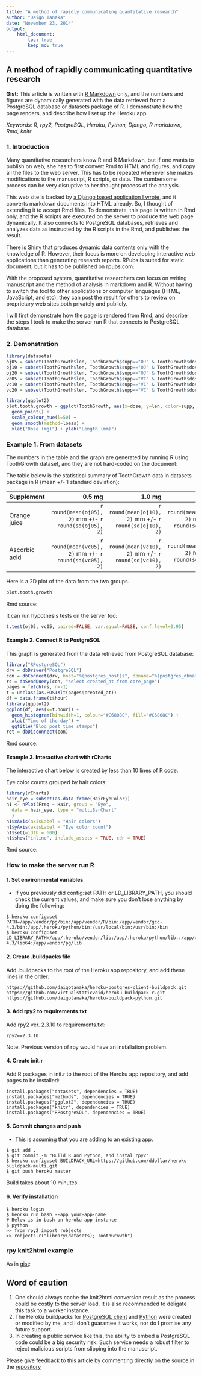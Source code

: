 ```yaml
---
title: "A method of rapidly communicating quantitative research"
author: "Daigo Tanaka"
date: "November 23, 2014"
output:
    html_document:
        toc: true
        keep_md: true
---
```


## A method of rapidly communicating quantitative research

**Gist:** This article is written with [R Markdown](http://rmarkdown.rstudio.com/)
only, and the numbers and figures are dynamically generated with the data
retrieved from a PostgreSQL database or datasets package of R. I demonstrate
how the page renders, and describe how I set up the Heroku app.

*Keywords: R, rpy2, PostgreSQL, Heroku, Python, Django, R markdown, Rmd, knitr*

### 1. Introduction

Many quantitative researchers know R and R Markdown, but if one wants to
publish on web, she has to first convert Rmd to HTML and figures, and copy all
the files to the web server. This has to be repeated whenever she makes
modifications to the manuscript, R scripts, or data. The cumbersome process can
be very disruptive to her thought process of the analysis.

This web site is backed by
[a Django based application I wrote](https://github.com/daigotanaka/kawaraban),
and it converts markdown documents into HTML already. So, I thought of
extending it to accept Rmd files. To demonstrate, this page is written in Rmd
only, and the R scripts are executed on the server to produce the web page
dynamically. It also connects to PostgreSQL databases, retrieves and analyzes
data as instructed by the R scripts in the Rmd, and publishes the result.

There is [Shiny](http://shiny.rstudio.com) that produces dynamic data contents
only with the knowledge of R. However, their focus is more on developing
interactive web applications than generating research reports. RPubs is suited
for static document, but it has to be published on rpubs.com.

With the proposed system, quantitative researchers can focus on writing
manuscript and the method of analysis in markdown and R. Without having to 
switch the tool to other applications or computer languages (HTML, JavaScript,
and etc), they can post the result for others to review on proprietary
web sites both privately and publicly.

I will first demonstrate how the page is rendered from Rmd, and describe the
steps I took to make the server run R that connects to PostgreSQL database.  

### 2. Demonstration

```r
library(datasets)
oj05 = subset(ToothGrowth$len, ToothGrowth$supp=="OJ" & ToothGrowth$dose==0.5)
oj10 = subset(ToothGrowth$len, ToothGrowth$supp=="OJ" & ToothGrowth$dose==1.0)
oj20 = subset(ToothGrowth$len, ToothGrowth$supp=="OJ" & ToothGrowth$dose==2.0)
vc05 = subset(ToothGrowth$len, ToothGrowth$supp=="VC" & ToothGrowth$dose==0.5)
vc10 = subset(ToothGrowth$len, ToothGrowth$supp=="VC" & ToothGrowth$dose==1.0)
vc20 = subset(ToothGrowth$len, ToothGrowth$supp=="VC" & ToothGrowth$dose==2.0)

library(ggplot2)
plot.tooth.growth = ggplot(ToothGrowth, aes(x=dose, y=len, color=supp, shape=supp)) +
  geom_point() +
  scale_colour_hue(l=50) +
  geom_smooth(method=loess) +
  xlab("Dose (mg)") + ylab("Length (mm)")
```

### Example 1. From datasets

The numbers in the table and the graph are generated by running R using
ToothGrowth dataset, and they are not hard-coded on the document:

The table below is the statistical summary of ToothGrowth data in datasets
package in R (mean +/- 1 standard deviation): 

| Supplement | 0.5 mg | 1.0 mg | 2.0 mg|
| :--------- | -----: | -----: | ----: |
| Orange juice | `r round(mean(oj05), 2)` mm +/- `r round(sd(oj05), 2)` | `r round(mean(oj10), 2)` mm +/- `r round(sd(oj10), 2)` | `r round(mean(oj20), 2)` mm +/- `r round(sd(oj20), 2)` |
| Ascorbic acid | `r round(mean(vc05), 2)` mm +/- `r round(sd(vc05), 2)` | `r round(mean(vc10), 2)` mm +/- `r round(sd(vc10), 2)` | `r round(mean(vc20), 2)` mm +/- `r round(sd(vc20), 2)`0 |

Here is a 2D plot of the data from the two groups.

```r
plot.tooth.growth
```

Rmd source:

<script src="http://gist-it.appspot.com/https://github.com/daigotanaka/papers/blob/master/a-method-of-rapidly-communicating-quantitative-research.Rmd?slice=49:84&footer=0">
</script>

It can run hypothesis tests on the server too:

```r
t.test(oj05, vc05, paired=FALSE, var.equal=FALSE, conf.level=0.95)
```

#### Example 2. Connect R to PostgreSQL

This graph is generated from the data retrieved from PostgreSQL database:

```r
library("RPostgreSQL")
drv = dbDriver("PostgreSQL")
con = dbConnect(drv, host="%(postgres_host)s", dbname="%(postgres_dbname)s", port="%(postgres_port)s", user="%(postgres_user)s", password="%(postgres_password)s")
rs = dbSendQuery(con, "select created_at from core_page")
pages = fetch(rs, n=-1)
t = unclass(as.POSIXlt(pages$created_at))
df = data.frame(t$hour)
library(ggplot2)
ggplot(df, aes(x=t.hour)) +
  geom_histogram(binwidth=1, colour="#C6808C", fill="#C6808C") +
  xlab("Time of the day") +
  ggtitle("Blog post time stamps")
ret = dbDisconnect(con)
```

Rmd source:

<script src="http://gist-it.appspot.com/https://github.com/daigotanaka/papers/blob/master/a-method-of-rapidly-communicating-quantitative-research.Rmd?slice=100:115&footer=0">
</script>

#### Example 3. Interactive chart with rCharts

The interactive chart below is created by less than 10 lines of R code.

Eye color counts grouped by hair colors:
```r
library(rCharts)
hair_eye = subset(as.data.frame(HairEyeColor))
n1 <- nPlot(Freq ~ Hair, group = "Eye",
  data = hair_eye, type = "multiBarChart"
  )
n1$xAxis(axisLabel = "Hair colors")
n1$yAxis(axisLabel = "Eye color count")
n1$set(width = 600)
n1$show("inline", include_assets = TRUE, cdn = TRUE)
```

Rmd source:

<script src="http://gist-it.appspot.com/https://github.com/daigotanaka/papers/blob/master/a-method-of-rapidly-communicating-quantitative-research.Rmd?slice=126:137&footer=0">
</script>

### How to make the server run R

#### 1. Set environmental variables

* If you previously did config:set PATH or LD_LIBRARY_PATH, you should check the 
current values, and make sure you don't lose anything by doing the following:

```
$ heroku config:set PATH=/app/vendor/pg/bin:/app/vendor/R/bin:/app/vendor/gcc-4.3/bin:/app/.heroku/python/bin:/usr/local/bin:/usr/bin:/bin
$ heroku config:set LD_LIBRARY_PATH=/app/.heroku/vendor/lib:/app/.heroku/python/lib::/app/vendor/R/lib64/R/modules:/app/vendor/R/lib64/R/lib:/app/vendor/gcc-4.3/lib64:/app/vendor/pg/lib
```

#### 2. Create .buildpacks file

Add .buildpacks to the root of the Heroku app repository, and add these lines
in the order:

```
https://github.com/daigotanaka/heroku-postgres-client-buildpack.git
https://github.com/virtualstaticvoid/heroku-buildpack-r.git
https://github.com/daigotanaka/heroku-buildpack-python.git
```

#### 3. Add rpy2 to requirements.txt

Add rpy2 ver. 2.3.10 to requirements.txt:

```
rpy2==2.3.10
```

Note: Previous version of rpy would have an installation problem.

#### 4. Create init.r

Add R packages in init.r to the root of the Heroku app repository, and add pages to be installed:

```
install.packages("datasets", dependencies = TRUE)
install.packages("methods", dependencies = TRUE)
install.packages("ggplot2", dependencies = TRUE)
install.packages("knitr", dependencies = TRUE)
install.packages("RPostgreSQL", dependencies = TRUE)
```

#### 5. Commit changes and push

* This is assuming that you are adding to an existing app.

```
$ git add .
$ git commit -m "Build R and Python, and instal rpy2"
$ heroku config:set BUILDPACK_URL=https://github.com/ddollar/heroku-buildpack-multi.git 
$ git push heroku master
```

Build takes about 10 minutes.

#### 6. Verify installation

```
$ heroku login
$ heorku run bash --app your-app-name
# Below is in bash on heroku app instance
$ python 
>> from rpy2 import robjects
>> robjects.r("library(datasets); ToothGrowth")
```

### rpy knit2html example 

As in [gist](https://gist.github.com/daigotanaka/0975ef6b34b6405a284a):

<script src="https://gist.github.com/daigotanaka/0975ef6b34b6405a284a.js"></script>

## Word of caution

1. One should always cache the knit2html conversion result as the process could
be costly to the server load. It is also recommended to deligate this task to
a worker instance.
1. The Heroku buildpacks for
[PostgreSQL client](https://github.com/daigotanaka/heroku-postgres-client-buildpack.git)
and
[Python](https://github.com/daigotanaka/heroku-buildpack-python.git)
were created or modified by me, and I don't guarantee it works, nor do I promise any future
support.
1. In creating a public service like this, the ability to embed a PostgreSQL code could be a big security risk. Such service needs a robust filter to reject malicious scripts from slipping into the manuscript.

Please give feedback to this article by commenting directly on the source in the
[repository](https://github.com/daigotanaka/papers/pull/1/files?diff=unified)
